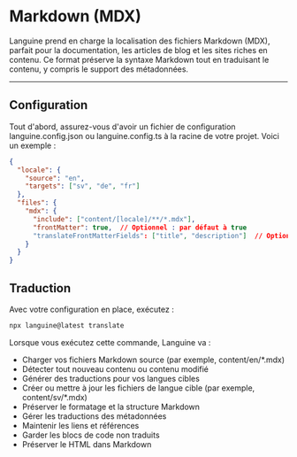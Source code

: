 # Markdown (MDX)

Languine prend en charge la localisation des fichiers Markdown (MDX), parfait pour la documentation, les articles de blog et les sites riches en contenu. Ce format préserve la syntaxe Markdown tout en traduisant le contenu, y compris le support des métadonnées.

---

## Configuration

Tout d'abord, assurez-vous d'avoir un fichier de configuration languine.config.json ou languine.config.ts à la racine de votre projet. Voici un exemple :

```json
{
  "locale": {
    "source": "en",
    "targets": ["sv", "de", "fr"]
  },
  "files": {
    "mdx": {
      "include": ["content/[locale]/**/*.mdx"],
      "frontMatter": true,  // Optionnel : par défaut à true
      "translateFrontMatterFields": ["title", "description"]  // Optionnel : spécifiez quels champs de métadonnées traduire
    }
  }
}
```

## Traduction

Avec votre configuration en place, exécutez :

```bash
npx languine@latest translate
```

Lorsque vous exécutez cette commande, Languine va :

- Charger vos fichiers Markdown source (par exemple, content/en/*.mdx)
- Détecter tout nouveau contenu ou contenu modifié
- Générer des traductions pour vos langues cibles
- Créer ou mettre à jour les fichiers de langue cible (par exemple, content/sv/*.mdx)
- Préserver le formatage et la structure Markdown
- Gérer les traductions des métadonnées
- Maintenir les liens et références
- Garder les blocs de code non traduits
- Préserver le HTML dans Markdown
